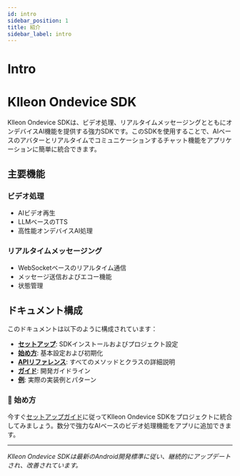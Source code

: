 ```yaml
---
id: intro
sidebar_position: 1
title: 紹介
sidebar_label: intro
---
```


# Intro

# Klleon Ondevice SDK

Klleon Ondevice SDKは、ビデオ処理、リアルタイムメッセージングとともにオンデバイスAI機能を提供する強力SDKです。このSDKを使用することで、AIベースのアバターとリアルタイムでコミュニケーションするチャット機能をアプリケーションに簡単に統合できます。

## 主要機能

### ビデオ処理
- AIビデオ再生
- LLMベースのTTS
- 高性能オンデバイスAI処理

### リアルタイムメッセージング
- WebSocketベースのリアルタイム通信
- メッセージ送信およびエコー機能
- 状態管理

## ドキュメント構成

このドキュメントは以下のように構成されています：

- **[セットアップ](/docs/setup/setup)**: SDKインストールおよびプロジェクト設定
- **[始め方](/docs/usage/get-started)**: 基本設定および初期化
- **[APIリファレンス](/docs/usage/api-reference)**: すべてのメソッドとクラスの詳細説明
- **[ガイド](/docs/guides/guides)**: 開発ガイドライン
- **[例](/docs/examples/examples)**: 実際の実装例とパターン

### 🌟 始め方

今すぐ[セットアップガイド](/docs/setup/setup)に従ってKlleon Ondevice SDKをプロジェクトに統合してみましょう。数分で強力なAIベースのビデオ処理機能をアプリに追加できます。

---

*Klleon Ondevice SDKは最新のAndroid開発標準に従い、継続的にアップデートされ、改善されています。*